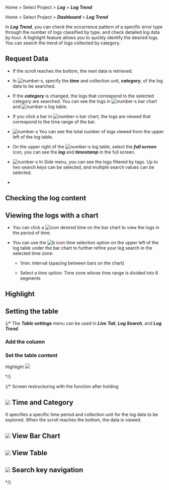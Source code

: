 
<Logroleview />

<Xclude product='aws-log'>

Home > Select Project > **_Log_** > **_Log Trend_**

</Xclude>

<InDoc product='aws-log'>

Home > Select Project > **_Dashboard_** > **_Log Trend_**

</InDoc>

In **_Log Trend_**, you can check the occurrence pattern of a specific error type through the number of logs classified by type, and check detailed log data by hour. A highlight feature allows you to quickly identify the desired logs. You can search the trend of logs collected by category. <Loguimainterm />

<ImgLang img='log-trend.png' desc='로그 트렌드'/>

## Request Data

- If the scroll reaches the bottom, the next data is retrieved.

- In ![number-s](/img/number-01.png), specify the **_time_** and collection unit, **_category_**, of the log data to be searched.

- If the **_category_** is changed, the logs that correspond to the selected category are searched. You can see the logs in ![number-s](/img/number-02.png) bar chart and ![number-s](/img/number-03.png) log table.

- If you click a bar in ![number-s](/img/number-02.png) bar chart, the logs are viewed that correspond to the time range of the bar. 

- ![number-s](/img/number-03.png) You can see the total number of logs viewed from the upper left of the log table. 

- On the upper right of the ![number-s](/img/number-03.png) log table, select the <LinkImage img='ic-fullscreen.svg' desc='전체 화면 아이콘'/> **_full screen_** icon, you can see the **_log_** and **_timestamp_** in the full screen.

- ![number-s](/img/number-04.png) In Side menu, you can see the logs filtered by tags. Up to two search keys can be selected, and multiple search values can be selected.

- <Logagentoption />

## Checking the log content


<Logcontentscheck />

## Viewing the logs with a chart

<ImgLang img='log-trend-bar.png' desc='Log trends bar chart'/>

- You can click a ![icon](/img/char-a.svg) desired time on the bar chart to view the logs in the period of time. 

- You can use the ![b icon](/img/char-b.svg) time selection option on the upper left of the log table under the bar chart to further refine your log search in the selected time zone:

  - 1min: interval (spacing between bars on the chart)

  - Select a time option: Time zone whose time range is divided into 6 segments

## Highlight


<Loghighlight /> 

## Setting the table


<Loguitablesetting />

{/* The ***Table settings*** menu can be used in ***Live Tail***, ***Log Search***, and ***Log Trend***. 

### Add the column 

### Set the table content 

Highlight
![](https://img.whatap.io/media/images/logexplorer_009_highlight.png)

*/}

{/* Screen restructuring with the function after holding
## ![](/img/number-01.png) Time and Category

It specifies a specific time period and collection unit for the log data to be explored. When the scroll reaches the bottom, the data is viewed.

## ![](/img/number-02.png) View Bar Chart

## ![](/img/number-03.png) View Table

## ![](/img/number-04.png) Search key navigation

*/}
